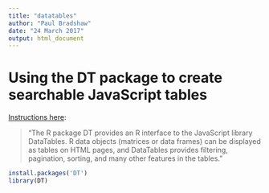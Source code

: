 ```yaml
---
title: "datatables"
author: "Paul Bradshaw"
date: "24 March 2017"
output: html_document
---
```


# Using the DT package to create searchable JavaScript tables

[Instructions here](https://rstudio.github.io/DT/):

> "The R package DT provides an R interface to the JavaScript library DataTables. R data objects (matrices or data frames) can be displayed as tables on HTML pages, and DataTables provides filtering, pagination, sorting, and many other features in the tables."

```r
install.packages('DT')
library(DT)
```
